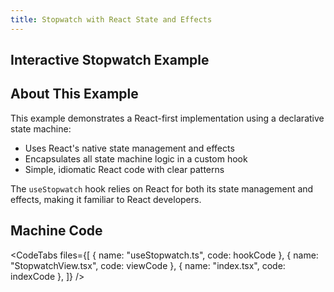 ```yaml
---
title: Stopwatch with React State and Effects
---
```



## Interactive Stopwatch Example

<div className="not-content">
  <StopwatchExample client:visible />
</div>

## About This Example

This example demonstrates a React-first implementation using a declarative state machine:

- Uses React's native state management and effects
- Encapsulates all state machine logic in a custom hook
- Simple, idiomatic React code with clear patterns

The `useStopwatch` hook relies on React for both its state management and effects, making it familiar to React developers.

## Machine Code

<CodeTabs
  files={[
    { name: "useStopwatch.ts", code: hookCode },
    { name: "StopwatchView.tsx", code: viewCode },
    { name: "index.tsx", code: indexCode },
  ]}
/>
